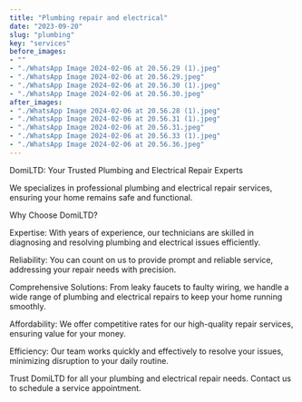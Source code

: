 ```yaml
---
title: "Plumbing repair and electrical"
date: "2023-09-20"
slug: "plumbing"
key: "services"
before_images:
- ""
- "./WhatsApp Image 2024-02-06 at 20.56.29 (1).jpeg"
- "./WhatsApp Image 2024-02-06 at 20.56.29.jpeg"
- "./WhatsApp Image 2024-02-06 at 20.56.30 (1).jpeg"
- "./WhatsApp Image 2024-02-06 at 20.56.30.jpeg"
after_images:
- "./WhatsApp Image 2024-02-06 at 20.56.28 (1).jpeg"
- "./WhatsApp Image 2024-02-06 at 20.56.31 (1).jpeg"
- "./WhatsApp Image 2024-02-06 at 20.56.31.jpeg"
- "./WhatsApp Image 2024-02-06 at 20.56.33 (1).jpeg"
- "./WhatsApp Image 2024-02-06 at 20.56.36.jpeg"
---
```



DomiLTD: Your Trusted Plumbing and Electrical Repair Experts

We specializes in professional plumbing and electrical repair services, ensuring your home remains safe and functional.

Why Choose DomiLTD?

Expertise: With years of experience, our technicians are skilled in diagnosing and resolving plumbing and electrical issues efficiently.

Reliability: You can count on us to provide prompt and reliable service, addressing your repair needs with precision.

Comprehensive Solutions: From leaky faucets to faulty wiring, we handle a wide range of plumbing and electrical repairs to keep your home running smoothly.

Affordability: We offer competitive rates for our high-quality repair services, ensuring value for your money.

Efficiency: Our team works quickly and effectively to resolve your issues, minimizing disruption to your daily routine.

Trust DomiLTD for all your plumbing and electrical repair needs. Contact us to schedule a service appointment.